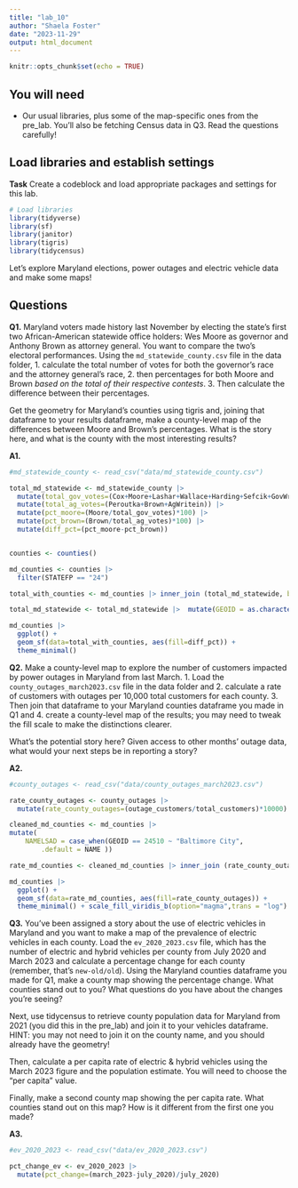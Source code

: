 ```yaml
---
title: "lab_10"
author: "Shaela Foster"
date: "2023-11-29"
output: html_document
---
```


```r
knitr::opts_chunk$set(echo = TRUE)
```

## You will need

-   Our usual libraries, plus some of the map-specific ones from the pre_lab. You'll also be fetching Census data in Q3. Read the questions carefully!

## Load libraries and establish settings

**Task** Create a codeblock and load appropriate packages and settings for this lab.

```r
# Load libraries
library(tidyverse)
library(sf)
library(janitor)
library(tigris)
library(tidycensus)
```

Let's explore Maryland elections, power outages and electric vehicle data and make some maps!

## Questions

**Q1.** Maryland voters made history last November by electing the state's first two African-American statewide office holders: Wes Moore as governor and Anthony Brown as attorney general. You want to compare the two's electoral performances. Using the `md_statewide_county.csv` file in the data folder, 
1. calculate the total number of votes for both the governor's race and the attorney general's race, 
2. then percentages for both Moore and Brown *based on the total of their respective contests*. 
3. Then calculate the difference between their percentages.

Get the geometry for Maryland's counties using tigris and, joining that dataframe to your results dataframe, make a county-level map of the differences between Moore and Brown's percentages. What is the story here, and what is the county with the most interesting results?

**A1.**

```r
#md_statewide_county <- read_csv("data/md_statewide_county.csv")

total_md_statewide <- md_statewide_county |>
  mutate(total_gov_votes=(Cox+Moore+Lashar+Wallace+Harding+Sefcik+GovWritein)) |>
  mutate(total_ag_votes=(Peroutka+Brown+AgWritein)) |>
  mutate(pct_moore=(Moore/total_gov_votes)*100) |>
  mutate(pct_brown=(Brown/total_ag_votes)*100) |>
  mutate(diff_pct=(pct_moore-pct_brown))


counties <- counties()

md_counties <- counties |>
  filter(STATEFP == "24")

total_with_counties <- md_counties |> inner_join (total_md_statewide, by=c("GEOID"))

total_md_statewide <- total_md_statewide |>  mutate(GEOID = as.character(GEOID))

md_counties |>
  ggplot() +
  geom_sf(data=total_with_counties, aes(fill=diff_pct)) +
  theme_minimal()
```


**Q2.** Make a county-level map to explore the number of customers impacted by power outages in Maryland from last March. 
1. Load the `county_outages_march2023.csv` file in the data folder and 
2. calculate a rate of customers with outages per 10,000 total customers for each county. 
3. Then join that dataframe to your Maryland counties dataframe you made in Q1 and 
4. create a county-level map of the results; you may need to tweak the fill scale to make the distinctions clearer. 

What's the potential story here? Given access to other months' outage data, what would your next steps be in reporting a story?

**A2.**

```r
#county_outages <- read_csv("data/county_outages_march2023.csv")

rate_county_outages <- county_outages |>
  mutate(rate_county_outages=(outage_customers/total_customers)*10000)

cleaned_md_counties <- md_counties |>
mutate(
    NAMELSAD = case_when(GEOID == 24510 ~ "Baltimore City",
        .default = NAME ))

rate_md_counties <- cleaned_md_counties |> inner_join (rate_county_outages, by=c("NAMELSAD" = "county"))

md_counties |>
  ggplot() +
  geom_sf(data=rate_md_counties, aes(fill=rate_county_outages)) +
  theme_minimal() + scale_fill_viridis_b(option="magma",trans = "log")
```

**Q3.** You've been assigned a story about the use of electric vehicles in Maryland and you want to make a map of the prevalence of electric vehicles in each county. Load the `ev_2020_2023.csv` file, which has the number of electric and hybrid vehicles per county from July 2020 and March 2023 and calculate a percentage change for each county (remember, that's `new-old/old`). Using the Maryland counties dataframe you made for Q1, make a county map showing the percentage change. What counties stand out to you? What questions do you have about the changes you're seeing?

Next, use tidycensus to retrieve county population data for Maryland from 2021 (you did this in the pre_lab) and join it to your vehicles dataframe. HINT: you may not need to join it on the county name, and you should already have the geometry!

Then, calculate a per capita rate of electric & hybrid vehicles using the March 2023 figure and the population estimate. You will need to choose the "per capita" value.

Finally, make a second county map showing the per capita rate. What counties stand out on this map? How is it different from the first one you made?

**A3.**

```r
#ev_2020_2023 <- read_csv("data/ev_2020_2023.csv")

pct_change_ev <- ev_2020_2023 |>
  mutate(pct_change=(march_2023-july_2020)/july_2020)
```
